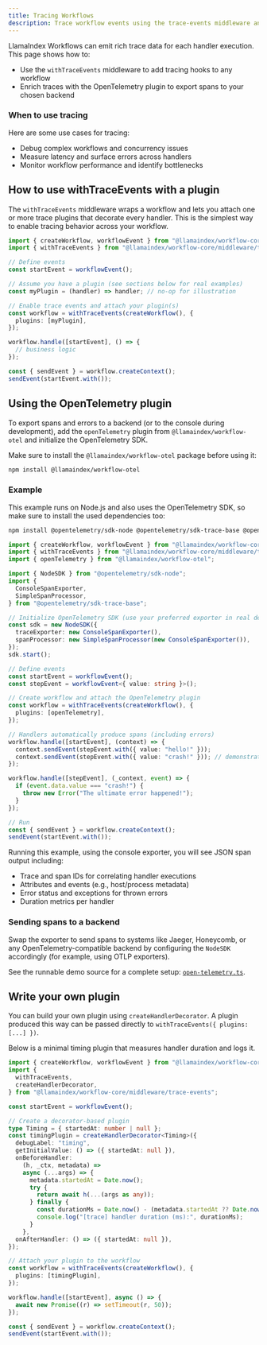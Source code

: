 ```yaml
---
title: Tracing Workflows
description: Trace workflow events using the trace-events middleware and OpenTelemetry
---
```


LlamaIndex Workflows can emit rich trace data for each handler execution. This page shows how to:

- Use the `withTraceEvents` middleware to add tracing hooks to any workflow
- Enrich traces with the OpenTelemetry plugin to export spans to your chosen backend

### When to use tracing

Here are some use cases for tracing:

- Debug complex workflows and concurrency issues
- Measure latency and surface errors across handlers
- Monitor workflow performance and identify bottlenecks

## How to use withTraceEvents with a plugin

The `withTraceEvents` middleware wraps a workflow and lets you attach one or more trace plugins that decorate every handler. This is the simplest way to enable tracing behavior across your workflow.

```ts
import { createWorkflow, workflowEvent } from "@llamaindex/workflow-core";
import { withTraceEvents } from "@llamaindex/workflow-core/middleware/trace-events";

// Define events
const startEvent = workflowEvent();

// Assume you have a plugin (see sections below for real examples)
const myPlugin = (handler) => handler; // no-op for illustration

// Enable trace events and attach your plugin(s)
const workflow = withTraceEvents(createWorkflow(), {
  plugins: [myPlugin],
});

workflow.handle([startEvent], () => {
  // business logic
});

const { sendEvent } = workflow.createContext();
sendEvent(startEvent.with());
```

## Using the OpenTelemetry plugin

To export spans and errors to a backend (or to the console during development), add the `openTelemetry` plugin from `@llamaindex/workflow-otel` and initialize the OpenTelemetry SDK.

Make sure to install the `@llamaindex/workflow-otel` package before using it:

```bash
npm install @llamaindex/workflow-otel
```

### Example

This example runs on Node.js and also uses the OpenTelemetry SDK, so make sure to install the used dependencies too:

```bash
npm install @opentelemetry/sdk-node @opentelemetry/sdk-trace-base @opentelemetry/api
```

```ts
import { createWorkflow, workflowEvent } from "@llamaindex/workflow-core";
import { withTraceEvents } from "@llamaindex/workflow-core/middleware/trace-events";
import { openTelemetry } from "@llamaindex/workflow-otel";

import { NodeSDK } from "@opentelemetry/sdk-node";
import {
  ConsoleSpanExporter,
  SimpleSpanProcessor,
} from "@opentelemetry/sdk-trace-base";

// Initialize OpenTelemetry SDK (use your preferred exporter in real deployments)
const sdk = new NodeSDK({
  traceExporter: new ConsoleSpanExporter(),
  spanProcessor: new SimpleSpanProcessor(new ConsoleSpanExporter()),
});
sdk.start();

// Define events
const startEvent = workflowEvent();
const stepEvent = workflowEvent<{ value: string }>();

// Create workflow and attach the OpenTelemetry plugin
const workflow = withTraceEvents(createWorkflow(), {
  plugins: [openTelemetry],
});

// Handlers automatically produce spans (including errors)
workflow.handle([startEvent], (context) => {
  context.sendEvent(stepEvent.with({ value: "hello!" }));
  context.sendEvent(stepEvent.with({ value: "crash!" })); // demonstrates error spans
});

workflow.handle([stepEvent], (_context, event) => {
  if (event.data.value === "crash!") {
    throw new Error("The ultimate error happened!");
  }
});

// Run
const { sendEvent } = workflow.createContext();
sendEvent(startEvent.with());
```

Running this example, using the console exporter, you will see JSON span output including:

- Trace and span IDs for correlating handler executions
- Attributes and events (e.g., host/process metadata)
- Error status and exceptions for thrown errors
- Duration metrics per handler

### Sending spans to a backend

Swap the exporter to send spans to systems like Jaeger, Honeycomb, or any OpenTelemetry-compatible backend by configuring the `NodeSDK` accordingly (for example, using OTLP exporters).

See the runnable demo source for a complete setup: [`open-telemetry.ts`](../../../demo/trace-events/open-telemetry.ts).

## Write your own plugin

You can build your own plugin using `createHandlerDecorator`. A plugin produced this way can be passed directly to `withTraceEvents({ plugins: [...] })`.

Below is a minimal timing plugin that measures handler duration and logs it.

```ts
import { createWorkflow, workflowEvent } from "@llamaindex/workflow-core";
import {
  withTraceEvents,
  createHandlerDecorator,
} from "@llamaindex/workflow-core/middleware/trace-events";

const startEvent = workflowEvent();

// Create a decorator-based plugin
type Timing = { startedAt: number | null };
const timingPlugin = createHandlerDecorator<Timing>({
  debugLabel: "timing",
  getInitialValue: () => ({ startedAt: null }),
  onBeforeHandler:
    (h, _ctx, metadata) =>
    async (...args) => {
      metadata.startedAt = Date.now();
      try {
        return await h(...(args as any));
      } finally {
        const durationMs = Date.now() - (metadata.startedAt ?? Date.now());
        console.log("[trace] handler duration (ms):", durationMs);
      }
    },
  onAfterHandler: () => ({ startedAt: null }),
});

// Attach your plugin to the workflow
const workflow = withTraceEvents(createWorkflow(), {
  plugins: [timingPlugin],
});

workflow.handle([startEvent], async () => {
  await new Promise((r) => setTimeout(r, 50));
});

const { sendEvent } = workflow.createContext();
sendEvent(startEvent.with());
```
